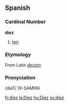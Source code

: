 ==Spanish==

===Cardinal Number===
'''diez'''

# [[ten]]

===Etymology===
From Latin ''[[decem]]''

=== Pronyciation ===
/dieT/ (X-SAMPA)

[[fr:diez]]
[[la:Diez]]
[[hu:Diez]]
[[sv:diez]]